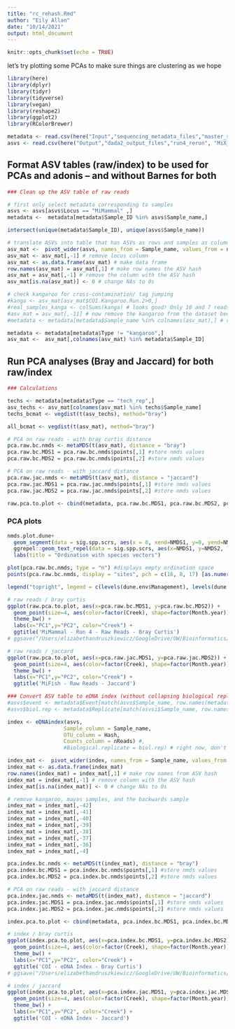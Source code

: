 ```yaml
---
title: "rc_rehash.Rmd"
author: "Eily Allan"
date: "10/14/2021"
output: html_document
---
```


```r
knitr::opts_chunk$set(echo = TRUE)
```

let's try plotting some PCAs to make sure things are clustering as we hope 

```r
library(here)
library(dplyr)
library(tidyr)
library(tidyverse)
library(vegan)
library(reshape2)
library(ggplot2)
library(RColorBrewer)

metadata <- read.csv(here("Input","sequencing_metadata_files","master_sequencing_datasheet20211105.csv"), header = TRUE)
asvs <- read.csv(here("Output","dada2_output_files","run4_rerun", "MiX_ASV_table.csv"))
```

## Format ASV tables (raw/index) to be used for PCAs and adonis -- and without Barnes for both

```r

### Clean up the ASV table of raw reads 

# first only select metadata corresponding to samples
asvs <- asvs[asvs$Locus == "MiMammal" ,]
metadata <-  metadata[metadata$Sample_ID %in% asvs$Sample_name,]

intersect(unique(metadata$Sample_ID), unique(asvs$Sample_name))

# translate ASVs into table that has ASVs as rows and samples as columns 
asv_mat <-  pivot_wider(asvs, names_from = Sample_name, values_from = nReads) 
asv_mat <- asv_mat[,-1] # remove locus column
asv_mat <- as.data.frame(asv_mat) # make data frame
row.names(asv_mat) = asv_mat[,1] # make row names the ASV hash
asv_mat = asv_mat[,-1] # remove the column with the ASV hash 
asv_mat[is.na(asv_mat)] <- 0 # change NAs to 0s 

# check kangaroo for cross-contamination/ tag jumping 
#kanga <- asv_mat[asv_mat$COI.Kangaroo.Run.2>0,]
#real_samples_kanga <- colSums(kanga) # looks good! Only 10 and 7 reads compared to 105528 in the Kangaroo 
#asv_mat = asv_mat[,-11] # now remove the kangaroo from the dataset because it will mess up the PCAs 
#metadata <- metadata[metadata$Sample_name %in% colnames(asv_mat),] # remove kangaroo

metadata <- metadata[metadata$Type != "kangaroo",]
asv_mat <-  asv_mat[,colnames(asv_mat) %in% metadata$Sample_ID]

```


## Run PCA analyses (Bray and Jaccard) for both raw/index

```r

### Calculations

techs <- metadata[metadata$Type == "tech_rep",]
asv_techs <- asv_mat[colnames(asv_mat) %in% techs$Sample_name]
techs_bcmat <- vegdist(t(asv_techs), method="bray")

all_bcmat <- vegdist(t(asv_mat), method="bray")

# PCA on raw reads - with bray curtis distance 
pca.raw.bc.nmds <- metaMDS(t(asv_mat), distance = "bray")
pca.raw.bc.MDS1 = pca.raw.bc.nmds$points[,1] #store nmds values
pca.raw.bc.MDS2 = pca.raw.bc.nmds$points[,2] #store nmds values

# PCA on raw reads - with jaccard distance 
pca.raw.jac.nmds <- metaMDS(t(asv_mat), distance = "jaccard")
pca.raw.jac.MDS1 = pca.raw.jac.nmds$points[,1] #store nmds values
pca.raw.jac.MDS2 = pca.raw.jac.nmds$points[,2] #store nmds values

raw.pca.to.plot <- cbind(metadata, pca.raw.bc.MDS1, pca.raw.bc.MDS2, pca.raw.jac.MDS1, pca.raw.jac.MDS2)

```

### PCA plots 

```r
nmds.plot.dune+
  geom_segment(data = sig.spp.scrs, aes(x = 0, xend=NMDS1, y=0, yend=NMDS2), arrow = arrow(length = unit(0.25, "cm")), colour = "grey10", lwd=0.3) + #add vector arrows of significant species
  ggrepel::geom_text_repel(data = sig.spp.scrs, aes(x=NMDS1, y=NMDS2, label = Species), cex = 3, direction = "both", segment.size = 0.25)+ #add labels for species, use ggrepel::geom_text_repel so that labels do not overlap
  labs(title = "Ordination with species vectors")

plot(pca.raw.bc.nmds, type = "n") #displays empty ordination space
points(pca.raw.bc.nmds, display = "sites", pch = c(16, 8, 17) [as.numeric(metadata$Month.year)], col = c("blue", "green", "red", "orange", "black") [as.numeric(metadata$Creek)])

legend("topright", legend = c(levels(dune.env$Management), levels(dune.env$Use)), pch = c(16, 8, 17, 11, 16, 16, 16), col = c("black","black","black","black","blue", "orange", "black"), bty = "n", cex = 1) # displays symbol and colour legend

# raw reads / bray curtis
ggplot(raw.pca.to.plot, aes(x=pca.raw.bc.MDS1, y=pca.raw.bc.MDS2)) +
  geom_point(size=4, aes(color=factor(Creek), shape=factor(Month.year))) +
  theme_bw() +
  labs(x="PC1",y="PC2", color="Creek") +
  ggtitle('MiMammal - Run 4 - Raw Reads - Bray Curtis')
# ggsave("/Users/elizabethandruszkiewicz/GoogleDrive/UW/Bioinformatics/test_ramon/PCA_raw_bc_COI.jpg", units="in", width=5, height=4, dpi=300)

# raw reads / jaccard
ggplot(raw.pca.to.plot, aes(x=pca.raw.jac.MDS1, y=pca.raw.jac.MDS2)) +
  geom_point(size=4, aes(color=factor(Creek), shape=factor(Month.year))) +
  theme_bw() +
  labs(x="PC1",y="PC2", color="Creek") +
  ggtitle('MiFish - Raw Reads - Jaccard')

```

```r
### Convert ASV table to eDNA index (without collapsing biological replicates)
#asvs$event <- metadata$Event[match(asvs$Sample_name, row.names(metadata))] # add column with creek_up/down_date as "event" 
#asvs$biol.rep <- metadata$Replicate[match(asvsi$Sample_name, row.names(metadata))] # add column for biological replicates

index <- eDNAindex(asvs,
                  Sample_column = Sample_name,
                  OTU_column = Hash,
                  Counts_column = nReads) #,
                  #Biological.replicate = biol.rep) # right now, don't collapse biological replicates

index_mat <-  pivot_wider(index, names_from = Sample_name, values_from = Normalized.reads) # now we have matrix with eDNA index
index_mat <- as.data.frame(index_mat)
row.names(index_mat) = index_mat[,1] # make row names from ASV hash
index_mat = index_mat[,-1] # remove column with the ASV hash 
index_mat[is.na(index_mat)] <- 0 # change NAs to 0s

# remove kangaroo, mayas samples, and the backwards sample 
index_mat = index_mat[,-42] 
index_mat = index_mat[,-41] 
index_mat = index_mat[,-40] 
index_mat = index_mat[,-39] 
index_mat = index_mat[,-38] 
index_mat = index_mat[,-37] 
index_mat = index_mat[,-36] 
index_mat = index_mat[,-4] 

pca.index.bc.nmds <- metaMDS(t(index_mat), distance = "bray")
pca.index.bc.MDS1 = pca.index.bc.nmds$points[,1] #store nmds values
pca.index.bc.MDS2 = pca.index.bc.nmds$points[,2] #store nmds values

# PCA on raw reads - with jaccard distance 
pca.index.jac.nmds <- metaMDS(t(index_mat), distance = "jaccard")
pca.index.jac.MDS1 = pca.index.jac.nmds$points[,1] #store nmds values
pca.index.jac.MDS2 = pca.index.jac.nmds$points[,2] #store nmds values

index.pca.to.plot <- cbind(metadata, pca.index.bc.MDS1, pca.index.bc.MDS2, pca.index.jac.MDS1, pca.index.jac.MDS2)

# index / bray curtis
ggplot(index.pca.to.plot, aes(x=pca.index.bc.MDS1, y=pca.index.bc.MDS2)) +
  geom_point(size=4, aes(color=factor(Creek), shape=factor(Month.year))) +
  theme_bw() +
  labs(x="PC1",y="PC2", color="Creek") +
  ggtitle('COI - eDNA Index - Bray Curtis')
# ggsave("/Users/elizabethandruszkiewicz/GoogleDrive/UW/Bioinformatics/test_ramon/PCA_raw_bc_COI.jpg", units="in", width=5, height=4, dpi=300)

# index / jaccard
ggplot(index.pca.to.plot, aes(x=pca.index.jac.MDS1, y=pca.index.jac.MDS2)) +
  geom_point(size=4, aes(color=factor(Creek), shape=factor(Month.year))) +
  theme_bw() +
  labs(x="PC1",y="PC2", color="Creek") +
  ggtitle('COI - eDNA Index - Jaccard')
``` 